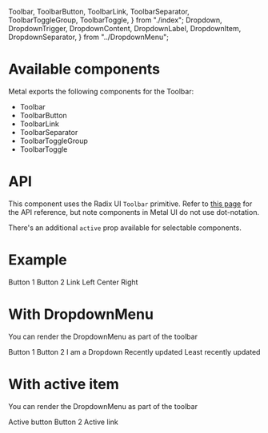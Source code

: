   Toolbar,
  ToolbarButton,
  ToolbarLink,
  ToolbarSeparator,
  ToolbarToggleGroup,
  ToolbarToggle,
} from "./index";
  Dropdown,
  DropdownTrigger,
  DropdownContent,
  DropdownLabel,
  DropdownItem,
  DropdownSeparator,
} from "../DropdownMenu";

<Meta title="Toolbar" component={Toolbar} />

# Available components

Metal exports the following components for the Toolbar:

- Toolbar
- ToolbarButton
- ToolbarLink
- ToolbarSeparator
- ToolbarToggleGroup
- ToolbarToggle

# API

This component uses the Radix UI `Toolbar` primitive. Refer to [this page](https://radix-ui.com/primitives/docs/components/toolbar) for the API reference, but note components in Metal UI do not use dot-notation.

There's an additional `active` prop available for selectable components.

# Example

<Preview>
  <Story name="Default">
    <Toolbar>
      <ToolbarButton>Button 1</ToolbarButton>
      <ToolbarButton>Button 2</ToolbarButton>
      <ToolbarSeparator />
      <ToolbarLink href="https://www.maxihost.com" target="_blank">
        Link
      </ToolbarLink>
      <ToolbarSeparator />
      <ToolbarToggleGroup type="single" defaultValue="center">
        <ToolbarToggle value="left">Left</ToolbarToggle>
        <ToolbarToggle value="center">Center</ToolbarToggle>
        <ToolbarToggle value="right">Right</ToolbarToggle>
      </ToolbarToggleGroup>
    </Toolbar>
  </Story>
</Preview>

# With DropdownMenu

You can render the DropdownMenu as part of the toolbar

<Preview>
  <Story name="With DropdownMenu">
    <Toolbar>
      <ToolbarButton>Button 1</ToolbarButton>
      <ToolbarButton>Button 2</ToolbarButton>
      <ToolbarSeparator />
      <Dropdown>
        <DropdownTrigger as={ToolbarButton}>I am a Dropdown</DropdownTrigger>
        <DropdownContent>
          <DropdownItem>Recently updated</DropdownItem>
          <DropdownItem>Least recently updated</DropdownItem>
        </DropdownContent>
      </Dropdown>
    </Toolbar>
  </Story>
</Preview>

# With active item

You can render the DropdownMenu as part of the toolbar

<Preview>
  <Story name="With active item">
    <Toolbar>
      <ToolbarButton active>Active button</ToolbarButton>
      <ToolbarButton>Button 2</ToolbarButton>
      <ToolbarLink active href="#">Active link</ToolbarLink>
    </Toolbar>
  </Story>
</Preview>
